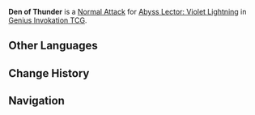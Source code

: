 {{Genius Invokation TCG Skill Infobox
|image      = Den of Thunder Character Card Skill.png
|type       = Normal Attack
|character  = Abyss Lector: Violet Lightning
|element    = Electro
|matching = 1
|unaligned  = 2
|effect     = Deals 1 {{Color|Electro DMG}}.
|order      = 1
}}
'''Den of Thunder''' is a [[Character Card Normal Attack|Normal Attack]] for [[Abyss Lector: Violet Lightning (Character Card)|Abyss Lector: Violet Lightning]] in [[Genius Invokation TCG]].

==Other Languages==
{{Other Languages
|en       = Den of Thunder
|zhs      = 渊薮落雷
|zhs_rm   = Yuānsǒu Luòléi
|zht      = 淵藪落雷
|zht_rm   = Yuānsǒu Luòléi
|zh_tl    = Abyssal Gathering of Thunderbolts
|ja       = 淵薮の落雷
|ja_rm    = Enzou no Rakurai{{Assumed}}
|ja_tl    = 
|ko       = 심연 낙뢰
|ko_tl    = 
|es       = Rayo insondable
|es_tl    = Unfathomable Thunderbolt
|fr       = Repaire du tonnerre
|fr_tl    = Den of Thunder
|ru       = Логово грома
|ru_tl    = Den of Thunder
|th       = Den of Thunder
|vi       = Vực Sâu Giáng Sét
|vi_tl    = 
|de       = Aggregation der Abgrundblitze
|de_tl    = Aggregation of Abyssal Bolts
|id       = Den of Thunder
|pt       = Covil do Relâmpago
|pt_tl    = 
|tr       = Yıldırım Yuvası
|tr_tl    = 
|it       = Antro del tuono
|it_tl    = 
}}

==Change History==
{{Change History|5.1}}

==Navigation==
{{Genius Invokation TCG Skill Navbox|Abyss Lector: Violet Lightning}}